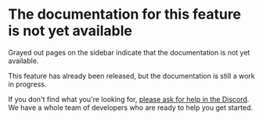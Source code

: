 # The documentation for this feature is not yet available

Grayed out pages on the sidebar indicate that the documentation is not yet available.

This feature has already been released, but the documentation is still a work in progress.

If you don't find what you're looking for, [please ask for help in the Discord](https://discord.gg/utDMjHYg42).
We have a whole team of developers who are ready to help you get started.

